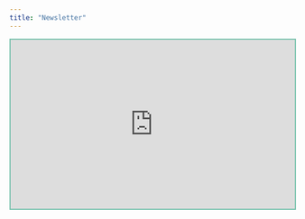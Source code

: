 ```yaml
---
title: "Newsletter"
---
```


```{=html}
<div class="stackblocks-embed" data-stackblock="clgs2copm008708lahet229sw"></div>
<script src="https://frame.stackblocks.app/frame.js"></script>
```
```{=html}
<iframe src="https://genomicepi.substack.com/embed" width="100%" height="300" style="border:2px solid #78c2ad; background:#f3969a;" frameborder="0" scrolling="no"></iframe>
```
